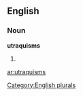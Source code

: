==English==

===Noun===
'''utraquisms'''

# {{plural of|[[utraquism]]}}

[[Category:English plurals]]

[[ar:utraquisms]]